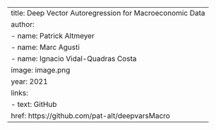 ---
title: Deep Vector Autoregression for Macroeconomic Data
author: 
  - name: Patrick Altmeyer
  - name: Marc Agusti
  - name: Ignacio Vidal-Quadras Costa
image: image.png
year: 2021
links:
  - text: GitHub
    href: https://github.com/pat-alt/deepvarsMacro
---